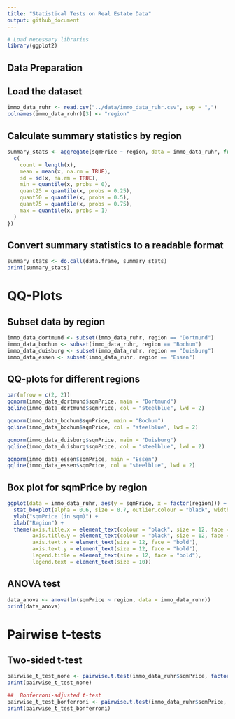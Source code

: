```yaml
---
title: "Statistical Tests on Real Estate Data"
output: github_document
---
```


```r
# Load necessary libraries
library(ggplot2)
```

## Data Preparation


## Load the dataset
```r
immo_data_ruhr <- read.csv("../data/immo_data_ruhr.csv", sep = ",")
colnames(immo_data_ruhr)[3] <- "region"
```
## Calculate summary statistics by region
```r
summary_stats <- aggregate(sqmPrice ~ region, data = immo_data_ruhr, function(x) {
  c(
    count = length(x),
    mean = mean(x, na.rm = TRUE),
    sd = sd(x, na.rm = TRUE),
    min = quantile(x, probs = 0),
    quant25 = quantile(x, probs = 0.25),
    quant50 = quantile(x, probs = 0.5),
    quant75 = quantile(x, probs = 0.75),
    max = quantile(x, probs = 1)
  )
})
```
## Convert summary statistics to a readable format
```r
summary_stats <- do.call(data.frame, summary_stats)
print(summary_stats)
```

# QQ-Plots

## Subset data by region
```r
immo_data_dortmund <- subset(immo_data_ruhr, region == "Dortmund")
immo_data_bochum <- subset(immo_data_ruhr, region == "Bochum")
immo_data_duisburg <- subset(immo_data_ruhr, region == "Duisburg")
immo_data_essen <- subset(immo_data_ruhr, region == "Essen")
```
## QQ-plots for different regions
```r
par(mfrow = c(2, 2))
qqnorm(immo_data_dortmund$sqmPrice, main = "Dortmund")
qqline(immo_data_dortmund$sqmPrice, col = "steelblue", lwd = 2)

qqnorm(immo_data_bochum$sqmPrice, main = "Bochum")
qqline(immo_data_bochum$sqmPrice, col = "steelblue", lwd = 2)

qqnorm(immo_data_duisburg$sqmPrice, main = "Duisburg")
qqline(immo_data_duisburg$sqmPrice, col = "steelblue", lwd = 2)

qqnorm(immo_data_essen$sqmPrice, main = "Essen")
qqline(immo_data_essen$sqmPrice, col = "steelblue", lwd = 2)
```
## Box plot for sqmPrice by region
```r
ggplot(data = immo_data_ruhr, aes(y = sqmPrice, x = factor(region))) +
  stat_boxplot(alpha = 0.6, size = 0.7, outlier.colour = "black", width = 0.5, aes(fill = region)) +
  ylab("sqmPrice (in sqm)") +
  xlab("Region") +
  theme(axis.title.x = element_text(colour = "black", size = 12, face = "bold"),
        axis.title.y = element_text(colour = "black", size = 12, face = "bold"),
        axis.text.x = element_text(size = 12, face = "bold"),
        axis.text.y = element_text(size = 12, face = "bold"),
        legend.title = element_text(size = 12, face = "bold"),
        legend.text = element_text(size = 10))
```
##  ANOVA test
```r
data_anova <- anova(lm(sqmPrice ~ region, data = immo_data_ruhr))
print(data_anova)
```
#  Pairwise t-tests
##  Two-sided t-test
```r
pairwise_t_test_none <- pairwise.t.test(immo_data_ruhr$sqmPrice, factor(immo_data_ruhr$region), p.adj = "none", pool.sd = TRUE, alternative = "two.sided", var.equal = TRUE)
print(pairwise_t_test_none)

##  Bonferroni-adjusted t-test
pairwise_t_test_bonferroni <- pairwise.t.test(immo_data_ruhr$sqmPrice, immo_data_ruhr$region, p.adj = "bonf", pool.sd = TRUE, alternative = "two.sided", var.equal = TRUE)
print(pairwise_t_test_bonferroni)
```
